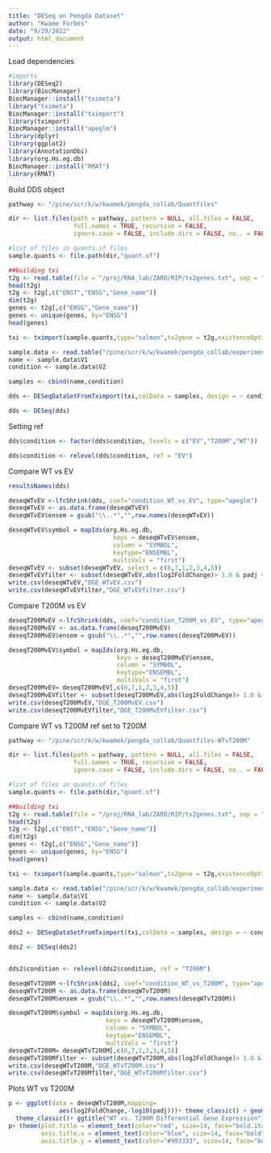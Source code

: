 ```yaml
---
title: "DESeq on Pengda Dataset"
author: "Kwame Forbes"
date: "9/29/2022"
output: html_document
---
```

Load dependencies
```r
#imports
library(DESeq2)
library(BiocManager)
BiocManager::install("tximeta")
library("tximeta")
BiocManager::install("tximport")
library(tximport)
BiocManager::install("apeglm")
library(dplyr)
library(ggplot2)
library(AnnotationDbi)
library(org.Hs.eg.db)
BiocManager::install("RMAT")
library(RMAT)
```

Build DDS object
```r
pathway <- "/pine/scr/k/w/kwamek/pengda_collab/Quantfiles"

dir <- list.files(path = pathway, pattern = NULL, all.files = FALSE,
                  full.names = TRUE, recursive = FALSE,
                  ignore.case = FALSE, include.dirs = FALSE, no.. = FALSE)

#list of files in quants.sf files
sample.quants <- file.path(dir,"quant.sf")

##building txi
t2g <- read.table(file = "/proj/RNA_lab/ZARD/RIP/tx2genes.txt", sep = "\t", header = T)
head(t2g)
t2g <- t2g[,c("ENST","ENSG","Gene_name")]
dim(t2g)
genes <- t2g[,c("ENSG","Gene_name")]
genes <- unique(genes, by="ENSG")
head(genes)

txi <- tximport(sample.quants,type="salmon",tx2gene = t2g,existenceOptional=T,ignoreAfterBar = T)

sample.data <- read.table("/pine/scr/k/w/kwamek/pengda_collab/experiment.txt",header = F)
name <- sample.data$V1
condition <- sample.data$V2

samples <- cbind(name,condition)

dds <- DESeqDataSetFromTximport(txi,colData = samples, design = ~ condition)

dds <- DESeq(dds)
```

Setting ref
```r
dds$condition <- factor(dds$condition, levels = c("EV","T200M","WT"))

dds$condition <- relevel(dds$condition, ref = "EV")
```

Compare WT vs EV
```r
resultsNames(dds)

deseqWTvEV <-lfcShrink(dds, coef="condition_WT_vs_EV", type="apeglm")
deseqWTvEV <- as.data.frame(deseqWTvEV)
deseqWTvEV$ensem = gsub("\\..*","",row.names(deseqWTvEV))

deseqWTvEV$symbol = mapIds(org.Hs.eg.db,
                             keys = deseqWTvEV$ensem,
                             column = "SYMBOL",
                             keytype="ENSEMBL",
                             multiVals = "first")
deseqWTvEV <- subset(deseqWTvEV, select = c(6,7,1,2,3,4,5))
deseqWTvEVfilter <- subset(deseqWTvEV,abs(log2FoldChange)> 1.0 & padj < 0.05)
write.csv(deseqWTvEV,"DGE_WTvEV.csv")
write.csv(deseqWTvEVfilter,"DGE_WTvEVfilter.csv")
```

Compare T200M vs EV
```r
deseqT200MvEV <-lfcShrink(dds, coef="condition_T200M_vs_EV", type="apeglm")
deseqT200MvEV <- as.data.frame(deseqT200MvEV)
deseqT200MvEV$ensem = gsub("\\..*","",row.names(deseqT200MvEV))

deseqT200MvEV$symbol = mapIds(org.Hs.eg.db,
                              keys = deseqT200MvEV$ensem,
                              column = "SYMBOL",
                              keytype="ENSEMBL",
                              multiVals = "first")
deseqT200MvEV= deseqT200MvEV[,c(6,7,1,2,3,4,5)]
deseqT200MvEVfilter <- subset(deseqT200MvEV,abs(log2FoldChange)> 1.0 & padj < 0.05)
write.csv(deseqT200MvEV,"DGE_T200MvEV.csv")
write.csv(deseqT200MvEVfilter,"DGE_T200MvEVfilter.csv")
```

Compare WT vs T200M
ref set to T200M
```r
pathway <- "/pine/scr/k/w/kwamek/pengda_collab/Quantfiles-WTvT200M"

dir <- list.files(path = pathway, pattern = NULL, all.files = FALSE,
                  full.names = TRUE, recursive = FALSE,
                  ignore.case = FALSE, include.dirs = FALSE, no.. = FALSE)

#list of files in quants.sf files
sample.quants <- file.path(dir,"quant.sf")

##building txi
t2g <- read.table(file = "/proj/RNA_lab/ZARD/RIP/tx2genes.txt", sep = "\t", header = T)
head(t2g)
t2g <- t2g[,c("ENST","ENSG","Gene_name")]
dim(t2g)
genes <- t2g[,c("ENSG","Gene_name")]
genes <- unique(genes, by="ENSG")
head(genes)

txi <- tximport(sample.quants,type="salmon",tx2gene = t2g,existenceOptional=T,ignoreAfterBar = T)

sample.data <- read.table("/pine/scr/k/w/kwamek/pengda_collab/experiment2.txt",header = F)
name <- sample.data$V1
condition <- sample.data$V2

samples <- cbind(name,condition)

dds2 <- DESeqDataSetFromTximport(txi,colData = samples, design = ~ condition)

dds2 <- DESeq(dds2)


dds2$condition <- relevel(dds2$condition, ref = "T200M")

deseqWTvT200M <-lfcShrink(dds2, coef="condition_WT_vs_T200M", type="apeglm")
deseqWTvT200M <- as.data.frame(deseqWTvT200M)
deseqWTvT200M$ensem = gsub("\\..*","",row.names(deseqWTvT200M))

deseqWTvT200M$symbol = mapIds(org.Hs.eg.db,
                           keys = deseqWTvT200M$ensem,
                           column = "SYMBOL",
                           keytype="ENSEMBL",
                           multiVals = "first")
deseqWTvT200M= deseqWTvT200M[,c(6,7,1,2,3,4,5)]
deseqWTvT200Mfilter <- subset(deseqWTvT200M,abs(log2FoldChange)> 1.0 & padj < 0.05)
write.csv(deseqWTvT200M,"DGE_WTvT200M.csv")
write.csv(deseqWTvT200Mfilter,"DGE_WTvT200Mfilter.csv")


```
Plots WT vs T200M
```r

p <- ggplot(data = deseqWTvT200M,mapping= 
              aes(log2FoldChange,-log10(padj)))+ theme_classic() + geom_point(color = ifelse(abs(deseqWTvT200M$log2FoldChange) >= 1.0 & deseqWTvT200M$padj <= 0.05,"red","black")) + 
  theme_classic()+ ggtitle("WT vs. T200M Differential Gene Expression") +xlab("Log2FoldChange") + ylab("-log10(padj)")
p+ theme(plot.title = element_text(color="red", size=14, face="bold.italic"),
         axis.title.x = element_text(color="blue", size=14, face="bold"),
         axis.title.y = element_text(color="#993333", size=14, face="bold"))





```









